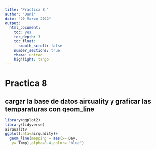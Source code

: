 ```yaml
---
title: "Practica 8 "
author: "Dani"
date: "10-Marzo-2022"
output: 
  html_document:
    toc: yes
    toc_depth: 3
    toc_float:
      smooth_scroll: false
    number_sections: true
    theme: united 
    highlight: tango
---
```


# Practica 8
## cargar la base de datos aircuality y graficar las temparaturas con geom_line
```r
library(ggplot2)
library(tidyverse)
airquality
ggplot(data=airquality)+
  geom_line(mapping = aes(x= Day, 
   y= Temp),alpha=0.4,color= "blue")
```


